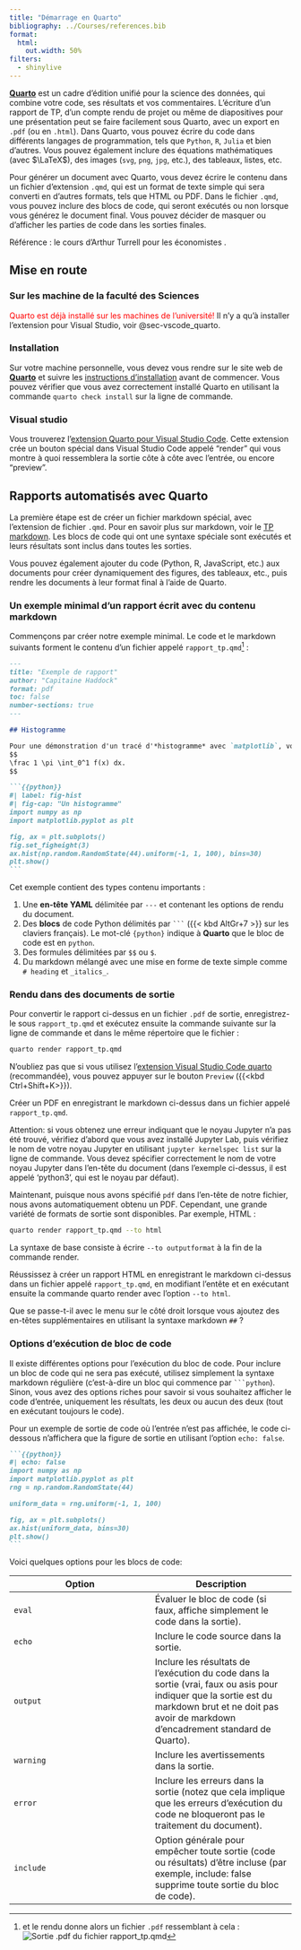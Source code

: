 ```yaml
---
title: "Démarrage en Quarto"
bibliography: ../Courses/references.bib
format:
  html:
    out.width: 50%
filters:
  - shinylive
---
```



[**Quarto**](https://quarto.org/) est un cadre d'édition unifié pour la science des données, qui combine votre code, ses résultats et vos commentaires.
L'écriture d'un rapport de TP, d'un compte rendu de projet ou même de diapositives pour une présentation peut se faire facilement sous Quarto, avec un export en `.pdf` (ou en `.html`). Dans Quarto, vous pouvez écrire du code dans différents langages de programmation, tels que `Python`, `R`, `Julia` et bien d'autres.
Vous pouvez également inclure des équations mathématiques (avec $\LaTeX$), des images (`svg`, `png`, `jpg`, etc.), des tableaux, listes, etc.


Pour générer un document avec Quarto, vous devez écrire le contenu dans un fichier d'extension `.qmd`, qui est un format de texte simple qui sera converti en d'autres formats, tels que HTML ou PDF. Dans le fichier `.qmd`, vous pouvez inclure des blocs de code, qui seront exécutés ou non lorsque vous générez le document final. Vous pouvez décider de masquer ou d'afficher les parties de code dans les sorties finales. 

Référence : le cours d'Arthur Turrell pour les économistes [](https://aeturrell.github.io/coding-for-economists/intro.html).


## Mise en route

### Sur les machine de la faculté des Sciences

<span style="color:red;">Quarto est déjà installé sur les machines de l'université!</span> Il n'y a qu'à installer l'extension pour Visual Studio, voir @sec-vscode_quarto.

### Installation

Sur votre machine personnelle, vous devez vous rendre sur le site web de [**Quarto**](https://quarto.org/) et suivre les [instructions d'installation](https://quarto.org/docs/getting-started/installation.html) avant de commencer. Vous pouvez vérifier que vous avez correctement installé Quarto en utilisant la commande `quarto check install` sur la ligne de commande.

### Visual studio {#sec-vscode_quarto}

Vous trouverez l'[extension Quarto pour Visual Studio Code](https://marketplace.visualstudio.com/items?itemName=quarto.quarto). Cette extension crée un bouton spécial dans Visual Studio Code appelé "render" qui vous montre à quoi ressemblera la sortie côte à côte avec l'entrée, ou encore "preview".


## Rapports automatisés avec **Quarto**

La première étape est de créer un fichier markdown spécial, avec l'extension de fichier `.qmd`. Pour en savoir plus sur markdown, voir le [TP markdown](markdown.qmd). Les blocs de code qui ont une syntaxe spéciale sont exécutés et leurs résultats sont inclus dans toutes les sorties.

Vous pouvez également ajouter du code (Python, R, JavaScript, etc.) aux documents pour créer dynamiquement des figures, des tableaux, etc., puis rendre les documents à leur format final à l'aide de Quarto.

### Un exemple minimal d'un rapport écrit avec du contenu markdown

Commençons par créer notre exemple minimal. Le code et le markdown suivants forment le contenu d'un fichier appelé `rapport_tp.qmd`^[et le rendu donne alors un fichier `.pdf` ressemblant à cela :![Sortie `.pdf` du fichier `rapport_tp.qmd` ](Images/quarto_demo.jpg)] :

````markdown
---
title: "Exemple de rapport"
author: "Capitaine Haddock"
format: pdf
toc: false
number-sections: true
---

## Histogramme

Pour une démonstration d'un tracé d'*histogramme* avec `matplotlib`, voir @fig-hist. On peut aussi inclure des formules 
$$
\frac 1 \pi \int_0^1 f(x) dx.
$$

```{{python}}
#| label: fig-hist
#| fig-cap: "Un histogramme"
import numpy as np
import matplotlib.pyplot as plt

fig, ax = plt.subplots()
fig.set_figheight(3)
ax.hist(np.random.RandomState(44).uniform(-1, 1, 100), bins=30)
plt.show()
```
````

Cet exemple contient des types contenu importants :

1. Une **en-tête YAML** délimitée par `---` et contenant les options de rendu du document.
2. Des **blocs** de code Python délimités par ```` ``` ```` ({{< kbd AltGr+7 >}} sur les claviers français). Le mot-clé `{python}` indique à **Quarto** que le bloc de code est en `python`.
3. Des formules délimitées par `$$` ou `$`.
4. Du markdown mélangé avec une mise en forme de texte simple comme `# heading` et `_italics_`.


### Rendu dans des documents de sortie

Pour convertir le rapport ci-dessus en un fichier `.pdf` de sortie, enregistrez-le sous `rapport_tp.qmd` et exécutez ensuite la commande suivante sur la ligne de commande et dans le même répertoire que le fichier :

```bash
quarto render rapport_tp.qmd
```

N'oubliez pas que si vous utilisez l'[extension Visual Studio Code quarto](https://marketplace.visualstudio.com/items?itemName=quarto.quarto) (recommandée), vous pouvez appuyer sur le bouton `Preview` ({{<kbd Ctrl+Shift+K>}}).

:::{#exr-pdf}
Créer un PDF en enregistrant le markdown ci-dessus dans un fichier appelé `rapport_tp.qmd`.

Attention: si vous obtenez une erreur indiquant que le noyau Jupyter n'a pas été trouvé, vérifiez d'abord que vous avez installé Jupyter Lab, puis vérifiez le nom de votre noyau Jupyter en utilisant `jupyter kernelspec list` sur la ligne de commande. Vous devez spécifier correctement le nom de votre noyau Jupyter dans l'en-tête du document (dans l'exemple ci-dessus, il est appelé 'python3', qui est le noyau par défaut).

:::

Maintenant, puisque nous avons spécifié `pdf` dans l'en-tête de notre fichier, nous avons automatiquement obtenu un PDF. Cependant, une grande variété de formats de sortie sont disponibles. Par exemple, HTML :

```bash
quarto render rapport_tp.qmd --to html
```

La syntaxe de base consiste à écrire `--to outputformat` à la fin de la commande render.

:::{#exr-html}

Réussissez à créer un rapport HTML en enregistrant le markdown ci-dessus dans un fichier appelé `rapport_tp.qmd`, en modifiant l'entête et en exécutant ensuite la commande quarto render avec l'option `--to html`.

Que se passe-t-il avec le menu sur le côté droit lorsque vous ajoutez des en-têtes supplémentaires en utilisant la syntaxe markdown `##` ?

:::

### Options d'exécution de bloc de code

Il existe différentes options pour l'exécution du bloc de code. Pour inclure un bloc de code qui ne sera pas exécuté, utilisez simplement la syntaxe markdown régulière (c'est-à-dire un bloc qui commence par ```` ```python ````). Sinon, vous avez des options riches pour savoir si vous souhaitez afficher le code d'entrée, uniquement les résultats, les deux ou aucun des deux (tout en exécutant toujours le code).

Pour un exemple de sortie de code où l'entrée n'est pas affichée, le code ci-dessous n'affichera que la figure de sortie en utilisant l'option `echo: false`.

````markdown
```{{python}}
#| echo: false
import numpy as np
import matplotlib.pyplot as plt
rng = np.random.RandomState(44)

uniform_data = rng.uniform(-1, 1, 100)

fig, ax = plt.subplots()
ax.hist(uniform_data, bins=30)
plt.show()
```
````

Voici quelques options pour les blocs de code:

| Option | Description |
| --- | --- |
| `eval` | Évaluer le bloc de code (si faux, affiche simplement le code dans la sortie). |
| `echo` | Inclure le code source dans la sortie. |
| `output` | Inclure les résultats de l'exécution du code dans la sortie (vrai, faux ou asis pour indiquer que la sortie est du markdown brut et ne doit pas avoir de markdown d'encadrement standard de Quarto). |
| `warning` | Inclure les avertissements dans la sortie. |
| `error` | Inclure les erreurs dans la sortie (notez que cela implique que les erreurs d'exécution du code ne bloqueront pas le traitement du document). |
| `include` | Option générale pour empêcher toute sortie (code ou résultats) d'être incluse (par exemple, include: false supprime toute sortie du bloc de code). |

